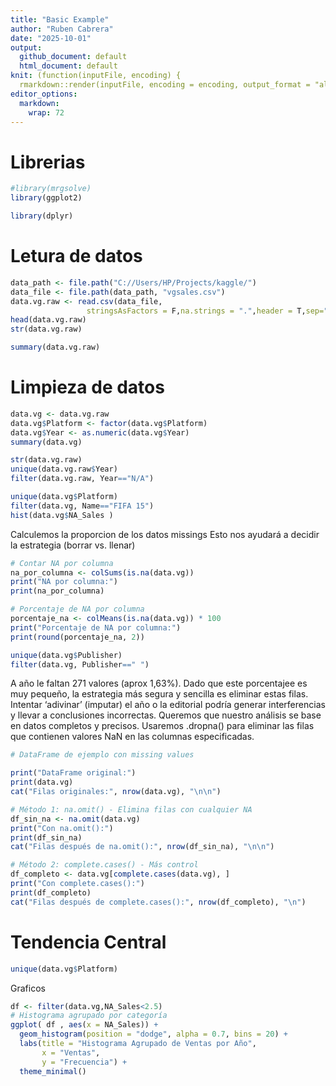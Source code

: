 ```yaml
---
title: "Basic Example"
author: "Ruben Cabrera"
date: "2025-10-01"
output: 
  github_document: default
  html_document: default
knit: (function(inputFile, encoding) {
  rmarkdown::render(inputFile, encoding = encoding, output_format = "all") })
editor_options: 
  markdown: 
    wrap: 72
---
```


# Librerias
```r
#library(mrgsolve)
library(ggplot2)

library(dplyr)
```

# Letura de datos

```r
data_path <- file.path("C://Users/HP/Projects/kaggle/")
data_file <- file.path(data_path, "vgsales.csv")
data.vg.raw <- read.csv(data_file,
                 stringsAsFactors = F,na.strings = ".",header = T,sep=",")
head(data.vg.raw)
str(data.vg.raw)
```

```r
summary(data.vg.raw)
```

# Limpieza de datos


```r
data.vg <- data.vg.raw 
data.vg$Platform <- factor(data.vg$Platform)
data.vg$Year <- as.numeric(data.vg$Year)
summary(data.vg)
```
```r
str(data.vg.raw)
unique(data.vg.raw$Year)
filter(data.vg.raw, Year=="N/A")

```


```r
unique(data.vg$Platform)
filter(data.vg, Name=="FIFA 15")
hist(data.vg$NA_Sales )
```

Calculemos la proporcion de los datos missings Esto nos ayudará a decidir la estrategia (borrar vs. llenar)

```r
# Contar NA por columna
na_por_columna <- colSums(is.na(data.vg))
print("NA por columna:")
print(na_por_columna)

# Porcentaje de NA por columna
porcentaje_na <- colMeans(is.na(data.vg)) * 100
print("Porcentaje de NA por columna:")
print(round(porcentaje_na, 2))

```



```r
unique(data.vg$Publisher)
filter(data.vg, Publisher==" ")

```

A año le faltan 271 valores (aprox 1,63%). Dado que este porcentajee es muy pequeño, la estrategia más segura y sencilla es eliminar estas filas. Intentar 'adivinar' (imputar) el año o la editorial podría generar interferencias y llevar a conclusiones incorrectas. Queremos que nuestro análisis se base en datos completos y precisos. Usaremos .dropna() para eliminar las filas que contienen valores NaN en las columnas especificadas.



```r
# DataFrame de ejemplo con missing values

print("DataFrame original:")
print(data.vg)
cat("Filas originales:", nrow(data.vg), "\n\n")

# Método 1: na.omit() - Elimina filas con cualquier NA
df_sin_na <- na.omit(data.vg)
print("Con na.omit():")
print(df_sin_na)
cat("Filas después de na.omit():", nrow(df_sin_na), "\n\n")

# Método 2: complete.cases() - Más control
df_completo <- data.vg[complete.cases(data.vg), ]
print("Con complete.cases():")
print(df_completo)
cat("Filas después de complete.cases():", nrow(df_completo), "\n")

```


# Tendencia Central

```r
unique(data.vg$Platform)
```

Graficos


```r

df <- filter(data.vg,NA_Sales<2.5)
# Histograma agrupado por categoría
ggplot( df , aes(x = NA_Sales)) +
  geom_histogram(position = "dodge", alpha = 0.7, bins = 20) +
  labs(title = "Histograma Agrupado de Ventas por Año",
       x = "Ventas",
       y = "Frecuencia") +
  theme_minimal()

```



